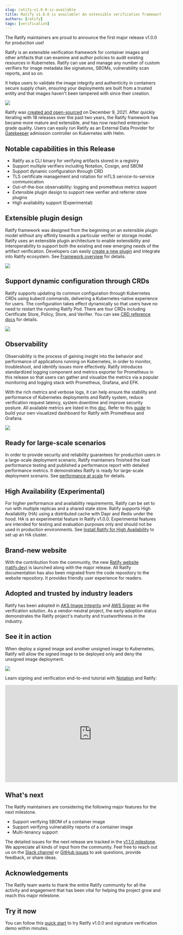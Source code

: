 ```yaml
---
slug: ratify-v1.0.0-is-available
title: Ratify v1.0.0 is available! An extensible verification framework for software supply chain security
authors: [ratify]
tags: [verification]
---
```


The Ratify maintainers are proud to announce the first major release v1.0.0 for production use!

Ratify is an extensible verification framework for container images and other artifacts that can examine and author policies to audit existing resources in Kubernetes. Ratify can use and manage any number of custom verifiers for image metadata like signatures, SBOMs, vulnerability scan reports, and so on.

It helps users to validate the image integrity and authenticity in containers secure supply chain, ensuring your deployments are built from a trusted entity and that images haven't been tampered with since their creation.

![](/img/ratify-e2e.png)

Ratify was [created and open-sourced](https://cloudblogs.microsoft.com/opensource/2021/12/09/ratify-container-supply-chain-in-kubernetes/) on December 9, 2021. After quickly iterating with 18 releases over the past two years, the Ratify framework has became more mature and extensible, and has now reached enterprise-grade quality. Users can easily run Ratify as an External Data Provider for [Gatekeeper](https://open-policy-agent.github.io/gatekeeper/website/) admission controller on Kubernetes with Helm.

## Notable capabilities in this Release

- Ratify as a CLI binary for verifying artifacts stored in a registry
- Support multiple verifiers including Notation, Cosign, and SBOM
- Support dynamic configuration through CRD
- TLS certificate management and rotation for mTLS service-to-service communication
- Out-of-the-box observability: logging and prometheus metrics support
- Extensible plugin design to support new verifier and referrer store plugins
- High availability support (Experimental) 
    
## Extensible plugin design

Ratify framework was designed from the beginning on an extensible plugin model without any affinity towards a particular verifier or storage model. 
Ratify uses an extensible plugin architecture to enable extensibility and interoperability to support both the existing and new emerging needs of the artifact verification. Developers can easily [create a new plugin](https://ratify.dev/docs/1.0/quickstarts/creating-plugins) and integrate into Ratify ecosystem. See [Framework overview](https://ratify.dev/docs/1.0/reference/ratify-framework-overview) for details. 

![](/img/ratify-core-principals.png)

## Support dynamic configuration through CRDs

Ratify supports updating its common configuration through Kubernetes CRDs using kubectl commands, delivering a Kubernetes-native experience for users. The configuration takes effect dynamically so that users have no need to restart the running Ratify Pod. There are four CRDs including Certificate Store, Policy, Store, and Verifier. You can see [CRD reference docs](https://ratify.dev/docs/1.0/reference/crds/certificate-stores) for details.

![](/img/ratify-crd.png)

## Observability

Observability is the process of gaining insight into the behavior and performance of applications running on Kubernetes, in order to monitor, troubleshoot, and identify issues more effectively. 
Ratify introduces standardized logging component and metrics exporter for Prometheus in this release so that users can gather and visualize the metrics via a popular monitoring and logging stack with Prometheus, Grafana, and EFK.

With the rich metrics and verbose logs, it can help ensure the stability and performance of Kubernetes deployments and Ratify system, reduce verification request latency, system downtime and improve security posture.
All available metrics are listed in this [doc](https://ratify.dev/docs/1.0/reference/instrumentation#metrics-supported). Refer to this [guide](https://ratify.dev/docs/1.0/reference/instrumentation#prometheus-and-grafana-setup) to build your own visualized dashboard for Ratify with Prometheus and Grafana. 

![](/img/ratify-grafana.png)

## Ready for large-scale scenarios

In order to provide security and reliability guarantees for production users in a large-scale deployment scenario, Ratify maintainers finished the load performance testing and published a performance report with detailed performance metrics. It demonstrates Ratify is ready for large-scale deployment scenario. See [performance at scale](https://ratify.dev/docs/1.0/reference/performance/) for details.

## High Availability (Experimental)

For higher performance and availability requirements, Ratify can be set to run with multiple replicas and a shared state store.
Ratify supports High Availability (HA) using a distributed cache with Dapr and Redis under the hood. HA is an experimental feature in Ratify v1.0.0. Experimental features are intended for testing and evaluation purposes only and should not be used in production environments. See [Install Ratify for High Availability](https://ratify.dev/docs/1.0/quickstarts/ratify-high-availability) to set up an HA cluster.

## Brand-new website

With the contribution from the community, the new [Ratify website (ratify.dev)](https://ratify.dev/) is launched along with the major release. All Ratify documentation has also been migrated from the code repository to the website repository. It provides friendly user experience for readers.

## Adopted and trusted by industry leaders

Ratify has been adopted in [AKS Image Integrity](https://learn.microsoft.com/en-us/azure/aks/image-integrity) and [AWS Signer](https://docs.aws.amazon.com/signer/latest/developerguide/kubernetes-verification.html) as the verification solution. As a vendor-neutral project, the early adoption status demonstrates the Ratify project's maturity and trustworthiness in the industry. 

## See it in action

When deploy a signed image and another unsigned image to Kubernetes, Ratify will allow the signed image to be deployed only and deny the unsigned image deployment.

![](/img/demo-short.gif)

Learn signing and verification end-to-end tutorial with [Notation](https://notaryproject.dev/) and Ratify:

<iframe width="560" height="315" src="https://www.youtube.com/embed/qih39MXyptc?si=DZB3Dbu1OoB2p7CV" title="YouTube video player" frameborder="0" allow="accelerometer; autoplay; clipboard-write; encrypted-media; gyroscope; picture-in-picture; web-share" allowfullscreen></iframe>

## What's next

The Ratify maintainers are considering the following major features for the next milestone. 

- Support verifying SBOM of a container image
- Support verifying vulnerability reports of a container image 
- Multi-tenancy support

The detailed issues for the next release are tracked in the [v1.1.0 milestone](https://github.com/deislabs/ratify/milestone/15). 
We appreciate all kinds of input from the community. Feel free to reach out us on the [Slack channel](https://cloud-native.slack.com/archives/C03T3PEKVA9) or [GitHub issues](https://github.com/deislabs/ratify/issues) to ask questions, provide feedback, or share ideas.

## Acknowledgements

The Ratify team wants to thank the entire Ratify community for all the activity and engagement that has been vital for helping the project grow and reach this major milestone.

## Try it now

You can follow this [quick start](https://ratify.dev/docs/1.0/quick-start) to try Ratify v1.0.0 and signature verification demo within minutes.
